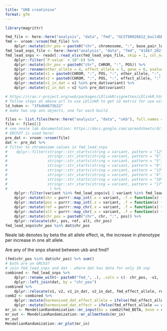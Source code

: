 ```yaml
---
title: "UKB creatinine"
format: gfm
---
```



```r
library(magrittr)
```


```r
fmd_file <- here::here("analysis", "data", "fmd", "GCST90026612_buildGRCh37.tsv")
fmd <- vroom::vroom(fmd_file) %>%
    dplyr::mutate(chr_pos = paste0("chr", chromosome, ":", base_pair_location))
fmd_lead_snps_file <- here::here("analysis", "data", "fmd", "41467_2021_26174_MOESM4_ESM.xlsx") # snps from Katz et al. 2022 Supp Info Table SII.
fmd_lead_snps <- readxl::read_xlsx(fmd_lead_snps_file, skip = 1, col_names = TRUE) %>%
    dplyr::filter(`P-value` < 10^-6) %>%
    dplyr::mutate(chr_pos = paste0("chr", CHROM, ":", POS)) %>%
    dplyr::rename(other_allele = 4, effect_allele = 5, gene = 6, pvalue = 10) %>%
    dplyr::mutate(v1 = paste0(CHROM, ":", POS, ":", other_allele, ":", effect_allele)) %>%
    dplyr::mutate(v2 = paste0(CHROM, ":", POS, ":", effect_allele, ":", other_allele)) %>%
    dplyr::mutate(v1_in_dat = v1 %in% pre_dat$variant) %>%
    dplyr::mutate(v2_in_dat = v2 %in% pre_dat$variant)

```


```r
# https://cran.r-project.org/web/packages/LDlinkR/vignettes/LDlinkR.html
# follow steps at above url to use LDlinkR to get LD matrix for use with MendelianRandomization R pkg
ld_token <- "3fbdb0673b22"
# make two snp ann objects, one for each build

```


```r
files <- list.files(here::here("analysis", "data", "ukb"), full.names = TRUE)
file <- files[1]
# see neale lab documentation: https://docs.google.com/spreadsheets/d/1kvPoupSzsSFBNSztMzl04xMoSC3Kcx3CrjVf4yBmESU/edit#gid=227859291
# GRCh37 is used here!
pre_dat <- vroom::vroom(file)
dat <- pre_dat %>%
# filter to chromosome values in fmd_lead_snps
#    dplyr::filter(stringr::str_starts(string = variant, pattern = "12") | 
#                  stringr::str_starts(string = variant, pattern = "6") |
#                  stringr::str_starts(string = variant, pattern = "5") |
#                  stringr::str_starts(string = variant, pattern = "8") | 
#                  stringr::str_starts(string = variant, pattern = "13") |
#                  stringr::str_starts(string = variant, pattern = "4") |
#                  stringr::str_starts(string = variant, pattern = "10") | 
#                  stringr::str_starts(string = variant, pattern = "17")
#                   ) %>%
    dplyr::filter(variant %in% fmd_lead_snps$v1 | variant %in% fmd_lead_snps$v2) %>%
    dplyr::mutate(chr = purrr::map_int(.x = variant, .f = function(x) {stringr::str_split(string = x, pattern = ":")[[1]][1] %>% as.integer})) %>%
    dplyr::mutate(pos = purrr::map_int(.x = variant, .f = function(x) {stringr::str_split(string = x, pattern = ":")[[1]][2] %>% as.integer})) %>%
    dplyr::mutate(ref = purrr::map_chr(.x = variant, .f = function(x) {stringr::str_split(string = x, pattern = ":")[[1]][3]})) %>%
    dplyr::mutate(alt = purrr::map_chr(.x = variant, .f = function(x) {stringr::str_split(string = x, pattern = ":")[[1]][4]})) %>% 
    dplyr::mutate(chr_pos = paste0("chr", chr, ":", pos)) %>%
    dplyr::relocate(chr, pos, ref, alt, chr_pos)
fmd_lead_snps$chr_pos %in% dat$chr_pos
```

Neale lab denotes by beta the alt allele effect, ie, the increase in phenotype per increase in one alt allele.


Are any of the snps shared between ukb and fmd?

```r
(fmd$chr_pos %in% dat$chr_pos) %>% sum()
# both are on GRCh37
# join fmd_lead_snps and dat - where dat has data for only 10 snp
combined <- fmd_lead_snps %>% 
    dplyr::rename_with(~ paste0("fmd_", .), .cols = c(- chr_pos, -v1, -v2, - v1_in_dat, - v2_in_dat)) %>%
    dplyr::left_join(dat, by = "chr_pos")
combined %>%
    dplyr::relocate(v1, v2, v1_in_dat, v2_in_dat, fmd_effect_allele, ref)
comb2 <- combined %>%
    dplyr::mutate(harmonised_dat_effect_allele = ifelse(fmd_effect_allele == alt, alt, ref)) %>%
    dplyr::mutate(harmonised_dat_effect = ifelse(fmd_effect_allele == alt, beta, -beta))
mr_in <- MendelianRandomization::mr_input(bx = comb2$fmd_BETA, bxse = comb2$fmd_SE, by = comb2$harmonised_dat_effect, byse = comb2$se)
mr_out <- MendelianRandomization::mr_allmethods(mr_in)
mr_out
MendelianRandomization::mr_plot(mr_in)
```

```r

```
